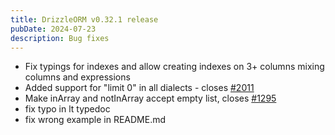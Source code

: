 ```yaml
---
title: DrizzleORM v0.32.1 release
pubDate: 2024-07-23
description: Bug fixes
---
```


- Fix typings for indexes and allow creating indexes on 3+ columns mixing columns and expressions
- Added support for "limit 0" in all dialects - closes [#2011](https://github.com/drizzle-team/drizzle-orm/issues/2011)
- Make inArray and notInArray accept empty list, closes [#1295](https://github.com/drizzle-team/drizzle-orm/issues/1295)
- fix typo in lt typedoc
- fix wrong example in README.md